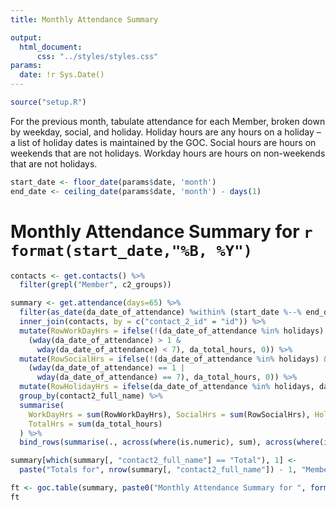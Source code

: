 ```yaml
---
title: Monthly Attendance Summary

output:
  html_document:
      css: "../styles/styles.css"
params:
  date: !r Sys.Date()
---
```


```r
source("setup.R")
```
For the previous month, tabulate attendance for each Member, broken down by weekday, social, and holiday.  Holiday hours are any hours on a holiday -- a list of holiday dates is maintained by the GOC.  Social hours are hours on weekends that are not holidays.  Workday hours are hours on non-weekends that are not holidays.
```r

start_date <- floor_date(params$date, 'month')
end_date <- ceiling_date(params$date, 'month') - days(1)
```
# Monthly Attendance Summary for `r format(start_date,"%B, %Y")`
```r

contacts <- get.contacts() %>%
  filter(grepl("Member", c2_groups))

summary <- get.attendance(days=65) %>%
  filter(as_date(da_date_of_attendance) %within% (start_date %--% end_date)) %>%
  inner_join(contacts, by = c("contact_2_id" = "id")) %>%
  mutate(RowWorkDayHrs = ifelse(!(da_date_of_attendance %in% holidays) &
    (wday(da_date_of_attendance) > 1 &
      wday(da_date_of_attendance) < 7), da_total_hours, 0)) %>%
  mutate(RowSocialHrs = ifelse(!(da_date_of_attendance %in% holidays) &
    (wday(da_date_of_attendance) == 1 |
      wday(da_date_of_attendance) == 7), da_total_hours, 0)) %>%
  mutate(RowHolidayHrs = ifelse(da_date_of_attendance %in% holidays, da_total_hours, 0)) %>%
  group_by(contact2_full_name) %>%
  summarise(
    WorkDayHrs = sum(RowWorkDayHrs), SocialHrs = sum(RowSocialHrs), HolidayHrs = sum(RowHolidayHrs),
    TotalHrs = sum(da_total_hours)
  ) %>%
  bind_rows(summarise(., across(where(is.numeric), sum), across(where(is.character), ~"Total")))

summary[which(summary[, "contact2_full_name"] == "Total"), 1] <-
  paste("Totals for", nrow(summary[, "contact2_full_name"]) - 1, "Members")

ft <- goc.table(summary, paste0("Monthly Attendance Summary for ", format(start_date, "%B, %Y")))
ft
```
